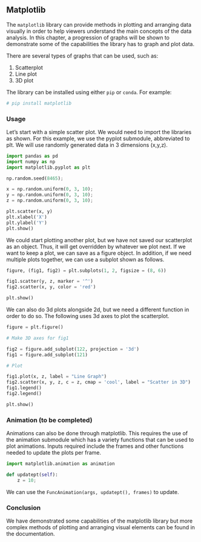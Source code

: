 ##  Matplotlib


The `matplotlib` library can provide methods in plotting and arranging data visually in order to help viewers understand the main concepts of the data analysis.
In this chapter, a progression of graphs will be shown to demonstrate some of the capabilities the library has to graph and plot data.

There are several types of graphs that can be used, such as:

1. Scatterplot
2. Line plot
3. 3D plot


The library can be installed using either `pip` or `conda`. For example:
```python
# pip install matplotlib
```

### Usage

Let's start with a simple scatter plot. We would need to import the libraries as shown. For this example, we use the pyplot submodule, abbreviated to plt.
We will use randomly generated data in 3 dimensions (x,y,z).

```python
import pandas as pd
import numpy as np
import matplotlib.pyplot as plt

np.random.seed(8465);

x = np.random.uniform(0, 3, 10);
y = np.random.uniform(0, 3, 10);
z = np.random.uniform(0, 3, 10);

plt.scatter(x, y)
plt.xlabel('X')
plt.ylabel('Y')
plt.show()
```

We could start plotting another plot, but we have not saved our scatterplot as an object. Thus, it will get overridden by whatever we plot next.
If we want to keep a plot, we can save as a figure object. In addition, if we need multiple plots together, we can use a subplot shown as follows.

```python
figure, (fig1, fig2) = plt.subplots(1, 2, figsize = (8, 6))

fig1.scatter(y, z, marker = '^')
fig2.scatter(x, y, color = 'red')

plt.show()
```

We can also do 3d plots alongside 2d, but we need a different function in order to do so. The following uses 3d axes to plot the scatterplot.

```python

figure = plt.figure()

# Make 3D axes for fig1

fig2 = figure.add_subplot(122, projection = '3d')
fig1 = figure.add_subplot(121)

# Plot

fig1.plot(x, z, label = "Line Graph")
fig2.scatter(x, y, z, c = z, cmap = 'cool', label = "Scatter in 3D")
fig1.legend()
fig2.legend()

plt.show()
```

### Animation (to be completed)

Animations can also be done through matplotlib. This requires the use of the animation submodule which has a variety functions that can be used to plot animations.
Inputs required include the frames and other functions needed to update the plots per frame.

```python

import matplotlib.animation as animation

def updatept(self):
	z = 10;

```

We can use the `FuncAnimation(args, updatept(), frames)` to update.

### Conclusion

We have demonstrated some capabilities of the matplotlib library but more complex methods of plotting and arranging visual elements can be found in the documentation.
